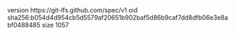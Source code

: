 version https://git-lfs.github.com/spec/v1
oid sha256:b054d4d954cb5d5579af20651b902baf5d86b9caf7dd8dfb06e3e8abf0488485
size 1057
